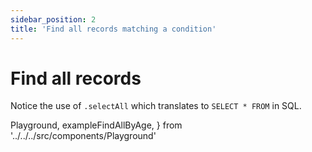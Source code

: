 ```yaml
---
sidebar_position: 2
title: 'Find all records matching a condition'
---
```


# Find all records

Notice the use of `.selectAll` which translates to `SELECT * FROM` in SQL.

  Playground,
  exampleFindAllByAge,
} from '../../../src/components/Playground'

<Playground ts={exampleFindAllByAge} />
